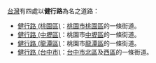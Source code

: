 [[台灣|台灣]]有四處以'''健行路'''為名之道路：
*[[健行路_(桃園區)|健行路 (桃園區)]]：[[桃園市|桃園市]][[桃園區|桃園區]]的一條街道。
*[[健行路_(中壢區)|健行路 (中壢區)]]：桃園市[[中壢區|中壢區]]的一條街道。
*[[健行路_(龍潭區)|健行路 (龍潭區)]]：桃園市[[龍潭區_(桃園市)|龍潭區]]的一條街道。
*[[健行路_(台中市)|健行路 (台中市)]]：[[台中市|台中市]][[北區_(台中市)|北區]]及[[西區_(台中市)|西區]]的一條街道。

{{disambig|Cat=三字路名消歧义}}